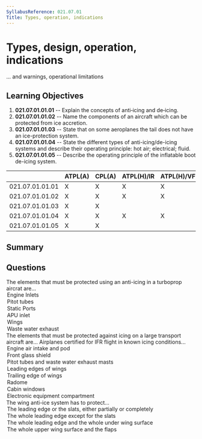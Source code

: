 ```yaml
---
SyllabusReference: 021.07.01
Title: Types, operation, indications
---
```


# Types, design, operation, indications

... and warnings, operational limitations

## Learning Objectives

1. **021.07.01.01.01** -- Explain the concepts of anti‑icing and de‑icing.
2. **021.07.01.01.02** -- Name the components of an aircraft which can be
   protected from ice accretion.
3. **021.07.01.01.03** -- State that on some aeroplanes the tail does not have
   an ice-protection system.
4. **021.07.01.01.04** -- State the different types of anti-icing/de-icing
   systems and describe their operating principle: hot air; electrical; fluid.
5. **021.07.01.01.05** -- Describe the operating principle of the inflatable
   boot de-icing system.

|                 | ATPL(A) | CPL(A) | ATPL(H)/IR | ATPL(H)/VFR | CPL(H) | IR  | CBIR(A) |
| --------------- | ------- | ------ | ---------- | ----------- | ------ | --- | ------- |
| 021.07.01.01.01 | X       | X      | X          | X           | X      |     |         |
| 021.07.01.01.02 | X       | X      | X          | X           | X      |     |         |
| 021.07.01.01.03 | X       | X      |            |             |        |     |         |
| 021.07.01.01.04 | X       | X      | X          | X           | X      |     |         |
| 021.07.01.01.05 | X       | X      |            |             |        |     |         |

## Summary

## Questions

<Question id="6QvqGcB2Iz" variant="multipleCorrect" lo="021.07.01.01.02">
  <Text>
    The elements that must be protected using an anti-icing in a turboprop
    aircrat are...
  </Text>
  <Option id="6QvqGcB2Iz-1" correct>
    Engine Inlets
  </Option>
  <Option id="6QvqGcB2Iz-2" correct>
    Pitot tubes
  </Option>
  <Option id="6QvqGcB2Iz-3" correct>
    Static Ports
  </Option>
  <Option id="6QvqGcB2Iz-4">APU inlet</Option>
  <Option
    id="6QvqGcB2Iz-5"
    why="In medium sized turbo-prop aircraft, wings usually have the inflatable boot system, which is a de-icing system"
  >
    Wings
  </Option>
  <Option
    id="6QvqGcB2Iz-6"
    why="turboprops usually do not operate at temperatures requiring heating for the correct functioning of waste water exhausts."
  >
    Waste water exhaust
  </Option>
</Question>

<Question id='Q6ryQkz62i' variant='multipleCorrect' lo='021.07.01.01.02'> 
  <Text>The elements that must be protected against icing on a large transport aircraft are...</Text>
  <Expanation>
      Airplanes certified for IFR flight in known icing conditions...
  </Expanation>
  <Option id='Q6ryQkz62i-1' correct>Engine air intake and pod</Option>
  <Option id='Q6ryQkz62i-2' correct>Front glass shield</Option>
  <Option id='Q6ryQkz62i-3' correct>Pitot tubes and waste water exhaust masts</Option>
  <Option id='Q6ryQkz62i-4' correct>Leading edges of wings</Option>

  <Option id='Q6ryQkz62i-5' why="Ice aggregates on leading edges, not trailing edges ">Trailing edge of wings</Option>
  <Option id='Q6ryQkz62i-6' why="The radome, the dome in the nose of the aircraft containing the weather radar, is not critical for ice protection">Radome</Option>
  <Option id='Q6ryQkz62i-7' why="Ice does not aggregate in significant quantities in the fuselage, and if it does it does not affect significantly the safe operation of the aircraft">Cabin windows</Option>
  <Option id='Q6ryQkz62i-8' why="Electronic components are usually rated to operate at temperatures significantly lower than those found at 40 thousand ft">Electronic equipment compartment</Option>
</Question>

<Question id="BR2B98Sxig" variant="oneCorrect" lo="021.07.01.01.04">
  <Text>The wing anti-ice system has to protect...</Text>
  <Option id="BR2B98Sxig-1" correct>
    The leading edge or the slats, either partially or completely
  </Option>
  <Option id="BR2B98Sxig-2">The whole leading edge except for the slats</Option>
  <Option id="BR2B98Sxig-3">
    The whole leading edge and the whole under wing surface
  </Option>
  <Option id="BR2B98Sxig-4">The whole upper wing surface and the flaps</Option>
</Question>

